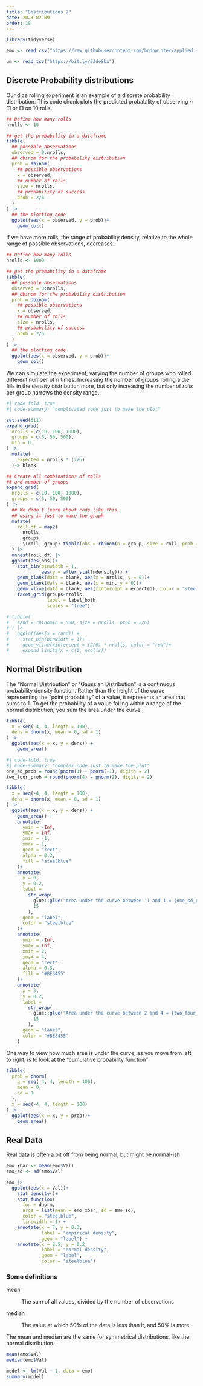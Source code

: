 ```yaml
---
title: "Distributions 2"
date: 2023-02-09
order: 10
---
```


```r
library(tidyverse)
```

```r
emo <- read_csv("https://raw.githubusercontent.com/bodowinter/applied_statistics_book_data/master/warriner_2013_emotional_valence.csv")
```

```r
um <- read_tsv("https://bit.ly/3JdeSbx")
```

## Discrete Probability distributions

Our dice rolling experiment is an example of a discrete probability distribution. This code chunk plots the predicted probability of observing $n$ ⚀ or ⚅ on 10 rolls.

```r
## Define how many rolls
nrolls <- 10

## get the probability in a dataframe
tibble(
  ## possible observations
  observed = 0:nrolls,
  ## dbinom for the probability distribution
  prob = dbinom(
    ## possible observations
    x = observed,
    ## number of rolls
    size = nrolls,
    ## probability of success
    prob = 2/6
  )
) |> 
  ## the plotting code
  ggplot(aes(x = observed, y = prob))+
    geom_col()
```

If we have more rolls, the range of probability density, relative to the whole range of possible observations, decreases.

```r
## Define how many rolls
nrolls <- 1000

## get the probability in a dataframe
tibble(
  ## possible observations
  observed = 0:nrolls,
  ## dbinom for the probability distribution
  prob = dbinom(
    ## possible observations
    x = observed,
    ## number of rolls
    size = nrolls,
    ## probability of success
    prob = 2/6
  )
) |> 
  ## the plotting code
  ggplot(aes(x = observed, y = prob))+
    geom_col()
```

We can simulate the experiment, varying the number of groups who rolled different number of n times. Increasing the number of groups rolling a die fills in the density distribution more, but only increasing the number of *rolls* per group narrows the density range.

```r
#| code-fold: true
#| code-summary: "complicated code just to make the plot"

set.seed(611)
expand_grid(
  nrolls = c(10, 100, 1000),
  groups = c(5, 50, 500),
  min = 0
) |> 
  mutate(
    expected = nrolls * (2/6)
  )-> blank

## Create all combinations of rolls
## and number of groups
expand_grid(
  nrolls = c(10, 100, 1000),
  groups = c(5, 50, 500)
) |> 
  ## We didn't learn about code like this,
  ## using it just to make the graph
  mutate(
    roll_df = map2(
      nrolls, 
      groups, 
      \(roll, group) tibble(obs = rbinom(n = group, size = roll, prob = 2/6)))
  ) |> 
  unnest(roll_df) |> 
  ggplot(aes(obs))+
    stat_bin(binwidth = 1,
             aes(y = after_stat(ndensity))) +
    geom_blank(data = blank, aes(x = nrolls, y = 0))+
    geom_blank(data = blank, aes(x = min, y = 0))+
    geom_vline(data = blank, aes(xintercept = expected), color = "steelblue")+
    facet_grid(groups~nrolls, 
               label = label_both,
               scales = "free")

# tibble(
#   rand = rbinom(n = 500, size = nrolls, prob = 2/6)
# ) |> 
#   ggplot(aes(x = rand)) +
#     stat_bin(binwidth = 1)+
#     geom_vline(xintercept = (2/6) * nrolls, color = "red")+
#     expand_limits(x = c(0, nrolls))
```

## Normal Distribution

The "Normal Distribution" or "Gaussian Distribution" is a continuous probability density function. Rather than the height of the curve representing the "point probability" of a value, it represents an area that sums to 1. To get the probability of a value falling within a range of the normal distribution, you sum the area under the curve.

```r
tibble(
  x = seq(-4, 4, length = 100),
  dens = dnorm(x, mean = 0, sd = 1)
) |>
  ggplot(aes(x = x, y = dens)) +
    geom_area()
```

```r
#| code-fold: true
#| code-summary: "complex code just to make the plot"
one_sd_prob = round(pnorm(1) - pnorm(-1), digits = 2)
two_four_prob = round(pnorm(4) - pnorm(2), digits = 2)

tibble(
  x = seq(-4, 4, length = 100),
  dens = dnorm(x, mean = 0, sd = 1)
) |>
  ggplot(aes(x = x, y = dens)) +
    geom_area() +
    annotate(
      ymin = -Inf,
      ymax = Inf,
      xmin = -1,
      xmax = 1,
      geom = "rect",
      alpha = 0.3,
      fill = "steelblue"
    )+
    annotate(
      x = 0,
      y = 0.2,
      label = 
        str_wrap(
          glue::glue("Area under the curve between -1 and 1 = {one_sd_prob}"),
          15
        ),
      geom = "label",
      color = "steelblue"
    )+
    annotate(
      ymin = -Inf,
      ymax = Inf,
      xmin = 2,
      xmax = 4,
      geom = "rect",
      alpha = 0.3,
      fill = "#BE3455"
    )+
    annotate(
      x = 3,
      y = 0.2,
      label = 
        str_wrap(
          glue::glue("Area under the curve between 2 and 4 = {two_four_prob}"),
          15
        ),
      geom = "label",
      color = "#BE3455"
    )
```

One way to view how much area is under the curve, as you move from left to right, is to look at the "cumulative probability function"

```r
tibble(
  prob = pnorm(
    q = seq(-4, 4, length = 100),
    mean = 0,
    sd = 1
  ),
  x = seq(-4, 4, length = 100)
) |> 
  ggplot(aes(x = x, y = prob))+
    geom_area()
```

## Real Data

Real data is often a bit off from being normal, but might be normal-ish

```r
emo_xbar <- mean(emo$Val)
emo_sd <- sd(emo$Val)

emo |> 
  ggplot(aes(x = Val))+
    stat_density()+
    stat_function(
      fun = dnorm,
      args = list(mean = emo_xbar, sd = emo_sd),
      color = "steelblue",
      linewidth = 1) +
    annotate(x = 7, y = 0.3,
             label = "empirical density",
             geom = "label") +
    annotate(x = 2.5, y = 0.2,
             label = "normal density",
             geom = "label",
             color = "steelblue")
```

### Some definitions

mean

:   The sum of all values, divided by the number of observations

median

:   The value at which 50% of the data is less than it, and 50% is more.

The mean and median are the same for symmetrical distributions, like the normal distribution.

```r
mean(emo$Val)
median(emo$Val)
```

```r
model <- lm(Val ~ 1, data = emo)
summary(model)
```

